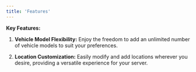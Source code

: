 ```yaml
---
title: 'Features'
---
```


**Key Features:**

1. **Vehicle Model Flexibility:** Enjoy the freedom to add an unlimited number of vehicle models to suit your preferences.

2. **Location Customization:** Easily modify and add locations wherever you desire, providing a versatile experience for your server.